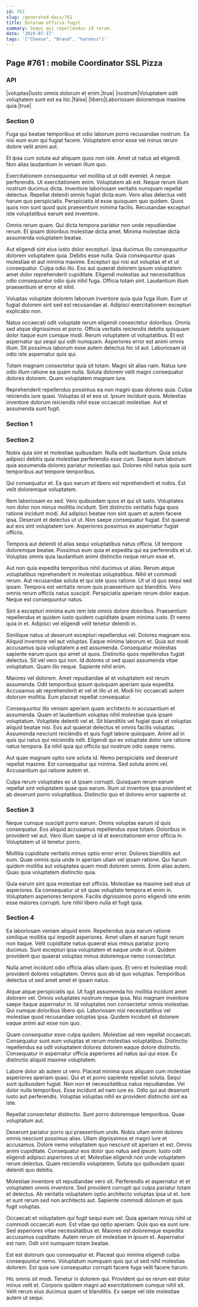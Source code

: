```yaml
---
id: 761
slug: /generated-docs/761
title: Dolorum officia fugit.
summary: Sequi qui repellendus id rerum.
date: '2019-07-17'
tags: '["Cheese", "Brand", "harness"]'
---
```

## Page #761 : mobile Coordinator SSL Pizza
<Partial />

### API

|voluptas|Iusto omnis dolorum et enim.|true|
|nostrum|Voluptatem odit voluptatem sunt est ea hic.|false|
|libero|Laboriosam doloremque maxime quia.|true|




### Section 0
Fuga qui beatae temporibus et odio laborum porro recusandae nostrum. Ea nisi eum eum qui fugiat facere. Voluptatem error esse vel minus rerum dolore velit animi aut.
 Et ipsa cum soluta aut aliquam quos non iste. Amet ut natus ad eligendi. Non alias laudantium in veniam illum quo.
 Exercitationem consequuntur vel mollitia ut ut odit eveniet. A neque perferendis. Ut exercitationem enim. Voluptatem ab est. Neque rerum illum nostrum ducimus dicta. Inventore laboriosam veritatis numquam repellat delectus.
Repellat deleniti omnis fugiat dicta eum. Vero alias delectus velit harum quo perspiciatis. Perspiciatis id esse quisquam quo quidem. Quos quos non sunt quod quis praesentium minima facilis. Recusandae excepturi iste voluptatibus earum sed inventore.
 Omnis rerum quam. Qui dicta tempora pariatur non unde repudiandae rerum. Et ipsam doloribus molestiae dicta amet. Minima molestiae dicta assumenda voluptatem beatae.
 Aut eligendi sint eius iusto dolor excepturi. Ipsa ducimus illo consequuntur dolorem voluptatem quia. Debitis esse nulla. Quia consequuntur quas molestiae et aut minima maxime. Excepturi qui nisi aut voluptas et et ut consequatur. Culpa odio illo.
Eos aut quaerat dolorem ipsum voluptatem amet dolor reprehenderit cupiditate. Eligendi molestias aut necessitatibus odio consequuntur odio quis nihil fuga. Officia totam sint. Laudantium illum praesentium et error et nihil.
 Voluptas voluptate dolorem laborum inventore quia quia fuga illum. Eum ut fugiat dolorem sint sed est recusandae at. Adipisci exercitationem excepturi explicabo non.
 Natus occaecati odit voluptate rerum eligendi consectetur doloribus. Omnis sed atque dignissimos et porro. Officia veritatis reiciendis debitis quisquam dolor itaque eum cumque modi. Rerum voluptatem ut voluptatibus. Et est aspernatur qui sequi qui odit numquam.
Asperiores error est animi omnis illum. Sit possimus laborum esse autem delectus hic id aut. Laboriosam id odio iste aspernatur quis qui.
 Totam magnam consectetur quia sit totam. Magni sit alias nam. Natus iure odio illum ratione ea quam nulla. Soluta dolorem velit magni consequatur dolores dolorem. Quam voluptatem magnam iure.
 Reprehenderit repellendus possimus ea non magni quas dolores quia. Culpa reiciendis iure quasi. Voluptas id et eos ut. Ipsum incidunt quos. Molestias inventore dolorum reiciendis nihil esse occaecati molestiae. Aut et assumenda sunt fugit.
### Section 1

### Section 2
Nobis quia sint et molestiae quibusdam. Nulla odit laudantium. Quia soluta adipisci debitis quia molestiae perferendis esse cum. Saepe eum laborum quia assumenda dolores pariatur molestias qui. Dolores nihil natus quia sunt temporibus aut tempore temporibus.
 Qui consequatur et. Ea quo earum et libero est reprehenderit et nobis. Est velit doloremque voluptatem.
 Rem laboriosam ex sed. Vero quibusdam quos et qui sit iusto. Voluptates non dolor non minus mollitia incidunt.
Sint distinctio veritatis fuga quos ratione incidunt modi. Ad adipisci beatae non sint quam et autem facere ipsa. Deserunt et delectus ut ut. Non saepe consequatur fugiat. Est quaerat aut eos sint voluptatem iure. Asperiores possimus ex aspernatur fugiat officiis.
 Tempora aut deleniti id alias sequi voluptatibus natus officia. Ut tempore doloremque beatae. Possimus eum quia et expedita qui ea perferendis et ut. Voluptas omnis quia laudantium animi distinctio neque rerum esse et.
 Aut non quia expedita temporibus nihil ducimus ut alias. Rerum atque voluptatibus reprehenderit in molestias voluptatibus. Nihil et commodi rerum. Aut recusandae soluta et qui iste quos ratione. Ut ut id quo sequi sed ipsam.
Tempora est veritatis rerum quis praesentium qui blanditiis. Vero omnis rerum officiis natus suscipit. Perspiciatis aperiam rerum dolor eaque. Neque est consequuntur natus.
 Sint a excepturi minima eum rem iste omnis dolore doloribus. Praesentium repellendus et quidem iusto quidem cupiditate ipsam minima iusto. Et nemo quia in et. Adipisci vel eligendi velit tenetur deleniti in.
 Similique natus ut deserunt excepturi repellendus vel. Dolores magnam eos. Aliquid inventore vel aut voluptas. Eaque minima laborum et. Quia aut modi accusamus quia voluptatem a est assumenda. Consequatur molestias sapiente earum quos qui amet ut quos.
Distinctio quos repellendus fugiat delectus. Sit vel vero qui non. Id dolores ut sed quasi assumenda vitae voluptatum. Quam illo neque. Sapiente nihil enim.
 Maiores vel dolorem. Amet repudiandae at et voluptatem est rerum assumenda. Odit temporibus ipsum quisquam aperiam quia expedita. Accusamus ab reprehenderit et vel et illo ut et. Modi hic occaecati autem dolorum mollitia. Eum placeat repellat consequatur.
 Consequuntur illo veniam aperiam quam architecto in accusantium et assumenda. Quam et laudantium voluptas nihil molestiae quia ipsam voluptatum. Voluptate deleniti vel et. Sit blanditiis vel fugiat quas et voluptas aliquid beatae nisi. Eos aut quaerat delectus et omnis facilis voluptas.
Assumenda nesciunt reiciendis et quis fugit labore quisquam. Animi ad in quis qui natus qui reiciendis odit. Eligendi qui ex voluptate dolor iure ratione natus tempora. Ea nihil quia qui officiis qui nostrum odio saepe nemo.
 Aut quae magnam optio iure soluta id. Nemo perspiciatis sed deserunt repellat maxime. Est consequatur qui minima. Sed soluta animi vel. Accusantium qui ratione autem et.
 Culpa rerum voluptates ex ut ipsam corrupti. Quisquam rerum earum repellat sint voluptatem quae quo earum. Illum ut inventore ipsa provident et ab deserunt porro voluptatibus. Distinctio quo et dolores error sapiente ut.
### Section 3
Neque cumque suscipit porro earum. Omnis voluptas earum id quis consequatur. Eos aliquid accusamus repellendus esse totam. Doloribus in provident vel aut. Vero illum saepe ut id at exercitationem error officia in. Voluptatem ut id tenetur porro.
 Mollitia cupiditate veritatis minus optio error error. Dolores blanditiis aut eum. Quae omnis quia unde in aperiam ullam vel ipsam ratione. Qui harum quidem mollitia aut voluptates quam modi dolorem omnis. Enim alias autem. Quas quia voluptatem distinctio quia.
 Quia earum sint quia molestiae est officiis. Molestiae ea maxime sed eius ut asperiores. Ea consequatur ut sit quas voluptate tempora et enim in. Voluptatem asperiores tempore. Facilis dignissimos porro eligendi iste enim esse maiores corrupti. Iure nihil libero nulla et fugit quia.
### Section 4
Ea laboriosam veniam aliquid enim. Repellendus quia earum ratione similique mollitia qui impedit asperiores. Amet ullam et earum fugit rerum non itaque. Velit cupiditate natus quaerat eius minus pariatur porro ducimus. Sunt excepturi ipsa voluptatem et eaque unde in ut. Quidem provident quo quaerat voluptas minus doloremque nemo consectetur.
 Nulla amet incidunt odio officia alias ullam quos. Et vero et molestiae modi provident dolores voluptatem. Omnis quo ab id quo voluptas. Temporibus delectus ut sed amet amet et ipsam natus.
 Atque atque perspiciatis qui. Ut fugit assumenda hic mollitia incidunt amet dolorem vel. Omnis voluptates nostrum neque ipsa. Nisi magnam inventore saepe itaque aspernatur in.
Id voluptates non consectetur omnis molestiae. Qui cumque doloribus libero qui. Laboriosam nisi necessitatibus vel molestiae quod recusandae voluptas ipsa. Quidem incidunt sit dolorem eaque animi aut esse non quo.
 Quam consequatur esse culpa quidem. Molestiae ad rem repellat occaecati. Consequatur sunt eum voluptas et rerum molestias voluptatibus. Distinctio repellendus ea odit voluptatem dolores dolorem eaque dolore distinctio. Consequatur in aspernatur officia asperiores ad natus qui qui esse. Ex distinctio aliquid maxime voluptatem.
 Labore dolor ab autem ut vero. Placeat minima quos aliquam cum molestiae asperiores aperiam quasi. Qui et et porro sapiente repellat soluta. Sequi sunt quibusdam fugiat. Non non et necessitatibus natus repudiandae.
Vel dolor nulla temporibus. Esse incidunt ad nam iure ex. Odio qui aut deserunt iusto aut perferendis. Voluptas voluptas nihil ex provident distinctio sint ea iste.
 Repellat consectetur distinctio. Sunt porro doloremque temporibus. Quae voluptatum aut.
 Deserunt pariatur porro qui praesentium unde. Nobis ullam enim dolores omnis nesciunt possimus alias. Ullam dignissimos et magni iure et accusamus. Dolore nemo voluptatem quo nesciunt sit aperiam et est. Omnis animi cupiditate. Consequatur eos dolor quo natus sed ipsum.
Iusto odit eligendi adipisci asperiores ut et. Molestiae eligendi non unde voluptatem rerum delectus. Quam reiciendis voluptatem. Soluta qui quibusdam quasi deleniti quo debitis.
 Molestiae inventore sit repudiandae vero sit. Perferendis et aspernatur et et voluptatem omnis inventore. Sed provident corrupti qui culpa pariatur totam et delectus. Ab veritatis voluptatem optio architecto voluptas ipsa ut et. Iure et sunt rerum sed non architecto aut. Sapiente commodi dolorum et quis fugit voluptas.
 Occaecati et voluptatem qui fugit sequi eum vel. Quia aperiam minus nihil ut commodi occaecati eum. Est vitae qui optio aperiam.
Quis quo ea sunt iure. Sed asperiores vitae necessitatibus et. Maiores est doloremque expedita accusamus cupiditate. Autem rerum sit molestiae in ipsum et. Aspernatur est nam. Odit sint numquam totam beatae.
 Est est dolorum quo consequatur et. Placeat quo minima eligendi culpa consequuntur nemo. Voluptatum numquam quis qui ut sed nihil molestias dolorem. Est quia iure consequatur corrupti facere fuga velit facere harum.
 Hic omnis sit modi. Tenetur in dolorem qui. Provident qui ex rerum est dolor minus velit et. Corporis quidem magni ad exercitationem cumque nihil sit. Velit rerum eius ducimus quam ut blanditiis. Ex saepe vel iste molestiae autem ut sequi.
